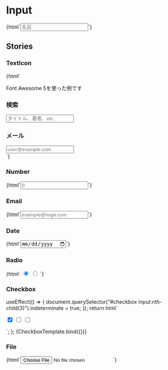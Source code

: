 
<Meta title="Forms/Input" />

# Input

<Canvas>
  <Story name="Text">
    {html`<input type="text" class="jumpu-input" placeholder="名前" />`}
  </Story>
</Canvas>

## Stories

### TextIcon

<Canvas>
  <Story name="TextIcon">
    {html` <p class="mb-4">Font Awesome 5を使った例です</p>
      <div class="mt-4">
        <h3 class="mb-1"><i class="fas fa-search"></i> 検索</h3>
        <input type="text" class="jumpu-input" placeholder="タイトル、著者、etc." />
      </div>
      <div class="mt-4">
        <h3 class="mb-1"><i class="fas fa-envelope"></i> メール</h3>
        <input type="email" class="jumpu-input" placeholder="user@example.com" />
      </div>`}
  </Story>
</Canvas>

### Number

<Canvas>
  <Story name="Number">{html`<input
    type="number"
    class="jumpu-input"
    placeholder="0"
  />`}</Story>
</Canvas>

### Email

<Canvas>
  <Story name="Email">
    {html`<input type="email" class="jumpu-input" placeholder="example@hoge.com" />`}
  </Story>
</Canvas>

### Date

<Canvas>
  <Story name="Date">{html`<input type="date" class="jumpu-input" />`}</Story>
</Canvas>

### Radio

<Canvas>
  <Story name="Radio">
    {html`
      <input
        type="radio"
        class="jumpu-input"
        name="radio-sample"
        value="radio-1"
        class="mr-4"
        checked
      />
      <input type="radio" class="jumpu-input" name="radio-sample" value="radio-2" />
    `}
  </Story>
</Canvas>

### Checkbox

  useEffect(() => {
    document.querySelector("#checkbox input:nth-child(3)").indeterminate = true;
  });
  return html` <div id="checkbox">
    <input
      type="checkbox"
      class="jumpu-input"
      value="checkbox-1"
      class="mr-4"
      checked
    />
    <input type="checkbox" class="jumpu-input" value="checkbox-2" class="mr-4" />
    <input type="checkbox" class="jumpu-input" value="checkbox-3" />
  </div>`;
};

<Canvas>
  <Story name="Checkbox">{CheckboxTemplate.bind({})}</Story>
</Canvas>

### File

<Canvas>
  <Story name="File">{html`<input type="file" class="jumpu-input" />`}</Story>
</Canvas>
